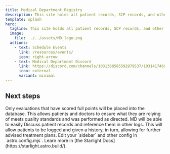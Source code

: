 ```yaml
---
title: Medical Department Registry
description: This site holds all patient records, SCP records, and other useful tools/links.
template: splash
hero:
  tagline: This site holds all patient records, SCP records, and other useful tools/links for MD members.
  image:
    file: ../../assets/MD_logo.png
  actions:
    - text: Schedule Events
      link: /resources/events/
      icon: right-arrow
    - text: Medical Department Discord
      link: https://discord.com/channels/1031368585592979537/1031417469459517460
      icon: external
      variant: minimal
---
```



## Next steps

<CardGrid stagger>
	<Card title="Certified Evaluations" icon="approve-check-circle">
		Only evaluations that have scored full points will be placed into the database. This allows patients and doctors to ensure what they are relying of meets quality standards and was performed as directed.
	</Card>
	<Card title="Discuss and Advise Further Treatment" icon="comment">
		MD will be able to easily Discuss patient records and reference them in other logs. 
		This will allow patients to be logged and given a history, in turn, allowing for further advised treatment plans.
	</Card>
	<Card title="Configure your site" icon="setting">
		Edit your `sidebar` and other config in `astro.config.mjs`.
	</Card>
	<Card title="Read the docs" icon="open-book">
		Learn more in [the Starlight Docs](https://starlight.astro.build/).
	</Card>
</CardGrid>
